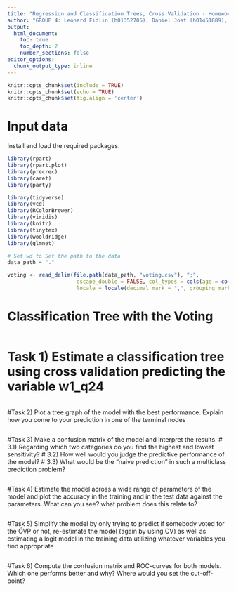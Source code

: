 ```yaml
---
title: "Regression and Classification Trees, Cross Validation - Homework"
author: "GROUP 4: Leonard Fidlin (h01352705), Daniel Jost (h01451889), Anne Valder (h11928415)"
output: 
  html_document:
    toc: true
    toc_depth: 2
    number_sections: false
editor_options: 
  chunk_output_type: inline
---
```


```r

knitr::opts_chunk$set(include = TRUE)
knitr::opts_chunk$set(echo = TRUE)
knitr::opts_chunk$set(fig.align = 'center')

```

# Input data

Install and load the required packages.
```r
library(rpart)
library(rpart.plot) 
library(precrec)
library(caret)
library(party)

library(tidyverse)
library(vcd)
library(RColorBrewer)
library(viridis)
library(knitr)
library(tinytex)
library(wooldridge)
library(glmnet)

# Set wd to Set the path to the data
data_path = "."

voting <- read_delim(file.path(data_path, "voting.csv"), ";", 
                      escape_double = FALSE, col_types = cols(age = col_number()), 
                      locale = locale(decimal_mark = ",", grouping_mark = "."), trim_ws = TRUE)

```

# Classification Tree with the Voting

```r



```


# Task 1) Estimate a classification tree using cross validation predicting the variable w1_q24
```r

```

#Task 2) Plot a tree graph of the model with the best performance. Explain how you come to your prediction in one of the terminal nodes

```r

```

#Task 3) Make a confusion matrix of the model and interpret the results. 
# 3.1) Regarding which two categories do you find the highest and lowest sensitivity?
# 3.2) How well would you judge the predictive performance of the model?
# 3.3) What would be the "naive prediction" in such a multiclass prediction problem?

```r

```

#Task 4) Estimate the model across a wide range of parameters of the model and plot the accuracy in the training and in the test data against the parameters. What can you see? what problem does this relate to?

```r

```

#Task 5) Simplify the model by only trying to predict if somebody voted for the ÖVP or not,
re-estimate the model (again by using CV) as well as estimating a logit model in the training
data utilizing whatever variables you find appropriate

```r

```

#Task 6) Compute the confusion matrix and ROC-curves for both models. Which one performs better and why? Where would you set the cut-off-point? 

```r

```




